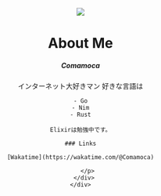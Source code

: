 

<BaseHead title={SITE_TITLE} description={SITE_DESCRIPTION} />

<Header  />

<img src="https://r2.comamoca.dev/icon.png"
class="mx-auto h-32 w-32 rounded-full md:mb-6 mt-8 md:mt-2"
/>

<main>
<h1 class="text-2xl md:text-4xl text-center my-4">About Me</h1>
<article class="prose flex justify-center mx-auto">
    <div className="border(t gray-200) w-96 m-3 p-4">
      <div
        className="block p-4 bg-white rounded-lg border border-gray-200 shadow md:p-6"
      >
        <h5 className="mb-2 text-xl font-bold tracking-tight text-gray-900 md:text-2xl dark:text-white">
          Comamoca
        </h5>
        <p className="font-normal text-gray-700">
	インターネット大好きマン  
	好きな言語は

	- Go
	- Nim
	- Rust

	Elixirは勉強中です。

	### Links

	[Wakatime](https://wakatime.com/@Comamoca)

        </p>
      </div>
    </div>

</article>
</main>

<Footer />

